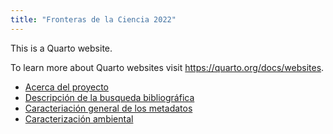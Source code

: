 ```yaml
---
title: "Fronteras de la Ciencia 2022"
---
```


This is a Quarto website.

To learn more about Quarto websites visit <https://quarto.org/docs/websites>.


* [Acerca del proyecto](about.qmd)
* [Descripción de la busqueda bibliográfica](1.Busqueda_bibliografica.qmd)
* [Caracteriación general de los metadatos](2.Descripcion_metadatos.qmd)
* [Caracterización ambiental](3.Caraterizacion_ambiental.qmd)